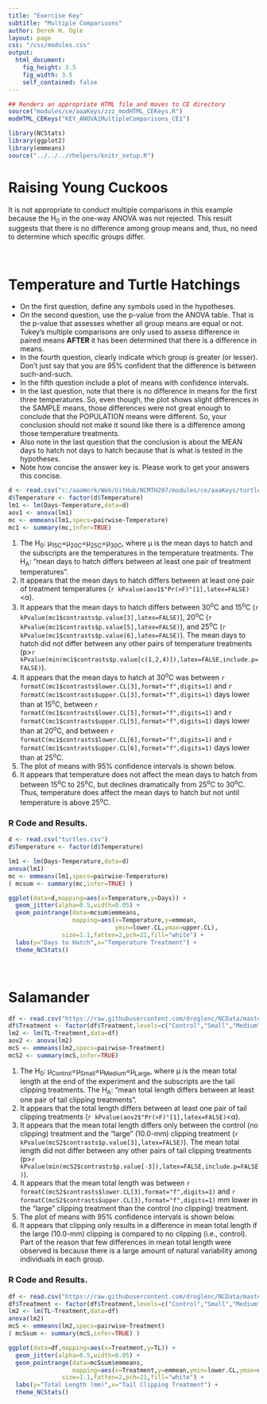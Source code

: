 ```yaml
---
title: "Exercise Key"
subtitle: "Multiple Comparisons"
author: Derek H. Ogle
layout: page
css: "/css/modules.css"
output:
  html_document:
    fig_height: 3.5
    fig_width: 3.5
    self_contained: false
---
```


```r
## Renders an appropriate HTML file and moves to CE directory
source("modules/ce/aaaKeys/zzz_modHTML_CEKeys.R")
modHTML_CEKeys("KEY_ANOVA1MultipleComparisons_CE1")
```

```r
library(NCStats)
library(ggplot2)
library(emmeans)
source("../../../rhelpers/knitr_setup.R")
```

# Raising Young Cuckoos
It is not appropriate to conduct multiple comparisons in this example because the H<sub>0</sub> in the one-way ANOVA was not rejected. This result suggests that there is no difference among group means and, thus, no need to determine which specific groups differ.

&nbsp;

# Temperature and Turtle Hatchings

<div class="alert alert-warning">
<ul>
  <li>On the first question, define any symbols used in the hypotheses.</li>
  <li>On the second question, use the p-value from the ANOVA table. That is the p-value that assesses whether all group means are equal or not. Tukey's multiple comparisons are only used to assess difference in paired means <b>AFTER</b> it has been determined that there is a difference in means.</li>
  <li>In the fourth question, clearly indicate which group is greater (or lesser). Don't just say that you are 95% confident that the difference is between such-and-such.</li>
  <li>In the fifth question include a plot of means with confidence intervals.</li>
  <li>In the last question, note that there is no difference in means for the first three temperatures. So, even though, the plot shows slight differences in the SAMPLE means, those differences were not great enough to conclude that the POPULATION means were different. So, your conclusion should not make it sound like there is a difference among those temperature treatments.</li>
  <li>Also note in the last question that the conclusion is about the MEAN days to hatch not days to hatch because that is what is tested in the hypotheses.</li>
  <li>Note how concise the answer key is. Please work to get your answers this concise.</li>
</ul>
</div>

```r
d <- read.csv("c:/aaaWork/Web/GitHub/NCMTH207/modules/ce/aaaKeys/turtles.csv")
d$Temperature <- factor(d$Temperature)
lm1 <- lm(Days~Temperature,data=d)
aov1 <- anova(lm1)
mc <- emmeans(lm1,specs=pairwise~Temperature)
mc1 <- summary(mc,infer=TRUE)
```

1. The H<sub>0</sub>: &mu;<sub>15C</sub>=&mu;<sub>20C</sub>=&mu;<sub>25C</sub>=&mu;<sub>30C</sub>, where &mu; is the mean days to hatch and the subscripts are the temperatures in the temperature treatments. The H<sub>A</sub>: "mean days to hatch differs between at least one pair of treatment temperatures".
1. It appears that the mean days to hatch differs between at least one pair of treatment temperatures (`r kPvalue(aov1$"Pr(>F)"[1],latex=FALSE)`<&alpha;).
1. It appears that the mean days to hatch differs between 30<sup>o</sup>C and 15<sup>o</sup>C (`r kPvalue(mc1$contrasts$p.value[3],latex=FALSE)`), 20<sup>o</sup>C (`r kPvalue(mc1$contrasts$p.value[5],latex=FALSE)`), and 25<sup>o</sup>C (`r kPvalue(mc1$contrasts$p.value[6],latex=FALSE)`). The mean days to hatch did not differ between any other pairs of temperature treatments (p>`r kPvalue(min(mc1$contrasts$p.value[c(1,2,4)]),latex=FALSE,include.p=FALSE)`).
1. It appears that the mean days to hatch at 30<sup>o</sup>C was between `r formatC(mc1$contrasts$lower.CL[3],format="f",digits=1)` and `r formatC(mc1$contrasts$upper.CL[3],format="f",digits=1)` days lower than at 15<sup>o</sup>C, between `r formatC(mc1$contrasts$lower.CL[5],format="f",digits=1)` and `r formatC(mc1$contrasts$upper.CL[5],format="f",digits=1)` days lower than at 20<sup>o</sup>C, and between `r formatC(mc1$contrasts$lower.CL[6],format="f",digits=1)` and `r formatC(mc1$contrasts$upper.CL[6],format="f",digits=1)` days lower than at 25<sup>o</sup>C.
1. The plot of means with 95% confidence intervals is shown below.
1. It appears that temperature does not affect the mean days to hatch from between 15<sup>o</sup>C to 25<sup>o</sup>C, but declines dramatically from 25<sup>o</sup>C to 30<sup>o</sup>C. Thus, temperature does affect the mean days to hatch but not until temperature is above 25<sup>o</sup>C.

### R Code and Results.
```r
d <- read.csv("turtles.csv")
d$Temperature <- factor(d$Temperature)
```
```r
lm1 <- lm(Days~Temperature,data=d)
anova(lm1)
mc <- emmeans(lm1,specs=pairwise~Temperature)
( mcsum <- summary(mc,infer=TRUE) )

ggplot(data=d,mapping=aes(x=Temperature,y=Days)) +
  geom_jitter(alpha=0.5,width=0.05) +
  geom_pointrange(data=mcsum$emmeans,
                  mapping=aes(x=Temperature,y=emmean,
                              ymin=lower.CL,ymax=upper.CL),
               size=1.1,fatten=2,pch=21,fill="white") +
  labs(y="Days to Hatch",x="Temperature Treatment") +
  theme_NCStats()
```

&nbsp;

# Salamander

```r
df <- read.csv("https://raw.githubusercontent.com/droglenc/NCData/master/Salamanders.csv")
df$Treatment <- factor(df$Treatment,levels=c("Control","Small","Medium","Large"))
lm2 <- lm(TL~Treatment,data=df)
aov2 <- anova(lm2)
mcS <- emmeans(lm2,specs=pairwise~Treatment)
mcS2 <- summary(mcS,infer=TRUE)
```

1. The H<sub>0</sub>: &mu;<sub>Control</sub>=&mu;<sub>Small</sub>=&mu;<sub>Medium</sub>=&mu;<sub>Large</sub>, where &mu; is the mean total length at the end of the experiment and the subscripts are the tail clipping treatments. The H<sub>A</sub>: "mean total length differs between at least one pair of tail clipping treatments".
1. It appears that the total length differs between at least one pair of tail clipping treatments (`r kPvalue(aov2$"Pr(>F)"[1],latex=FALSE)`<&alpha;).
1. It appears that the mean total length differs only between the control (no clipping) treatment and the "large" (10.0-mm) clipping treatment (`r kPvalue(mcS2$contrasts$p.value[3],latex=FALSE)`). The mean total length did not differ between any other pairs of tail clipping treatments (p>`r kPvalue(min(mcS2$contrasts$p.value[-3]),latex=FALSE,include.p=FALSE)`).
1. It appears that the mean total length was between `r formatC(mcS2$contrasts$lower.CL[3],format="f",digits=1)` and `r formatC(mcS2$contrasts$upper.CL[3],format="f",digits=1)` mm lower in the "large" clipping treatment than the control (no clipping) treatment.
1. The plot of means with 95% confidence intervals is shown below.
1. It appears that clipping only results in a difference in mean total length if the large (10.0-mm) clipping is compared to no clipping (i.e., control). Part of the reason that few differences in mean total length were observed is because there is a large amount of natural variability among individuals in each group.

### R Code and Results.
```r
df <- read.csv("https://raw.githubusercontent.com/droglenc/NCData/master/Salamanders.csv")
df$Treatment <- factor(df$Treatment,levels=c("Control","Small","Medium","Large"))
lm2 <- lm(TL~Treatment,data=df)
anova(lm2)
mcS <- emmeans(lm2,specs=pairwise~Treatment)
( mcSsum <- summary(mcS,infer=TRUE) )

ggplot(data=df,mapping=aes(x=Treatment,y=TL)) +
  geom_jitter(alpha=0.5,width=0.05) +
  geom_pointrange(data=mcSsum$emmeans,
                  mapping=aes(x=Treatment,y=emmean,ymin=lower.CL,ymax=upper.CL),
               size=1.1,fatten=2,pch=21,fill="white") +
  labs(y="Total Length (mm)",x="Tail Clipping Treatment") +
  theme_NCStats()
```
